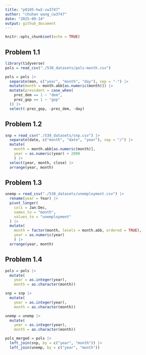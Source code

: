 ```yaml
---
title: "p8105-hw2-cw3747"
author: "chuhan wang_cw3747"
date: "2025-09-24"
output: github_document
---
```


```r
knitr::opts_chunk$set(echo = TRUE)
```

## Problem 1.1
```r
library(tidyverse)
pols = read_csv("./538_datasets/pols-month.csv")
```

```r
pols = pols |>
  separate(mon, c("year", "month", "day"), sep = "-") |>
  mutate(month = month.abb[as.numeric(month)]) |>
  mutate(president = case_when(
    prez_dem == 1 ~ "dem",
    prez_gop == 1 ~ "gop"
  )) |>
  select(-prez_gop, -prez_dem, -day)
```

## Problem 1.2
```r
snp = read_csv("./538_datasets/snp.csv") |>
  separate(date, c("month", "date", "year"), sep = "/") |>
  mutate(
    month = month.abb[as.numeric(month)],
    year = as.numeric(year) + 2000
    ) |>
  select(year, month, close) |>
  arrange(year, month)
```

## Problem 1.3
```r
unemp = read_csv("./538_datasets/unemployment.csv") |>
  rename(year = Year) |>
  pivot_longer(
    cols = Jan:Dec,
    names_to = "month",
    values_to = "unemployment"
  ) |>
  mutate(
    month = factor(month, levels = month.abb, ordered = TRUE),
    year = as.numeric(year)
    ) |>
  arrange(year, month)
```

## Problem 1.4
```r
pols = pols |>
  mutate(
    year = as.integer(year),
    month = as.character(month))

snp = snp |>
  mutate(
    year = as.integer(year),
    month = as.character(month))

unemp = unemp |>
  mutate(
    year = as.integer(year),
    month = as.character(month))
```

```r
pols_merged = pols |>
  left_join(snp, by = c("year", "month")) |>
  left_join(unemp, by = c("year", "month"))
```

